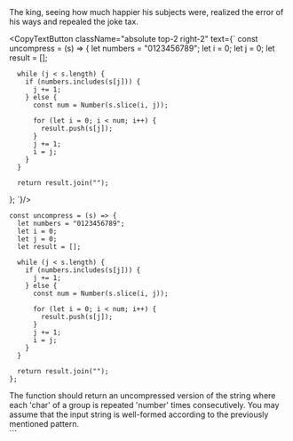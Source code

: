 
<div className="leading-7 mb-2">
  The king, seeing how much happier his subjects were, realized the error of his
  ways and repealed the joke tax.
</div>

<div className="relative overflow-hidden rounded text-white  text-sm font-semibold">

  <CopyTextButton className="absolute top-2 right-2" text={`
    const uncompress = (s) => {
      let numbers = "0123456789";
      let i = 0;
      let j = 0;
      let result = [];

      while (j < s.length) {
        if (numbers.includes(s[j])) {
          j += 1;
        } else {
          const num = Number(s.slice(i, j));

          for (let i = 0; i < num; i++) {
            result.push(s[j]);
          }
          j += 1;
          i = j;
        }
      }

      return result.join("");

};
`}/>

```tsx
const uncompress = (s) => {
  let numbers = "0123456789";
  let i = 0;
  let j = 0;
  let result = [];

  while (j < s.length) {
    if (numbers.includes(s[j])) {
      j += 1;
    } else {
      const num = Number(s.slice(i, j));

      for (let i = 0; i < num; i++) {
        result.push(s[j]);
      }
      j += 1;
      i = j;
    }
  }

  return result.join("");
};
```

</div>

<div className="leading-7 mt-2">
  The function should return an uncompressed version of the string where each
  'char' of a group is repeated 'number' times consecutively. You may assume
  that the input string is well-formed according to the previously mentioned
  pattern.
</div>
```
